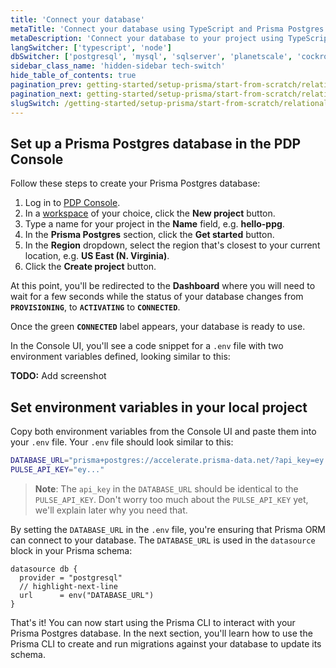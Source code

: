 ```yaml
---
title: 'Connect your database'
metaTitle: 'Connect your database using TypeScript and Prisma Postgres'
metaDescription: 'Connect your database to your project using TypeScript and Prisma Postgres'
langSwitcher: ['typescript', 'node']
dbSwitcher: ['postgresql', 'mysql', 'sqlserver', 'planetscale', 'cockroachdb', 'prisma-postgres']
sidebar_class_name: 'hidden-sidebar tech-switch'
hide_table_of_contents: true
pagination_prev: getting-started/setup-prisma/start-from-scratch/relational-databases-typescript-prisma-postgres
pagination_next: getting-started/setup-prisma/start-from-scratch/relational-databases/using-prisma-migrate-typescript-prisma-postgres
slugSwitch: /getting-started/setup-prisma/start-from-scratch/relational-databases/connect-your-database-
---
```


## Set up a Prisma Postgres database in the PDP Console

Follow these steps to create your Prisma Postgres database:

1. Log in to [PDP Console](https://console.prisma.io/).
1. In a [workspace](/platform/about#workspace) of your choice, click the **New project** button.
1. Type a name for your project in the **Name** field, e.g. **hello-ppg**.
1. In the **Prisma Postgres** section, click the **Get started** button.
1. In the **Region** dropdown, select the region that's closest to your current location, e.g. **US East (N. Virginia)**.
1. Click the **Create project** button.

At this point, you'll be redirected to the **Dashboard** where you will need to wait for a few seconds while the status of your database changes from **`PROVISIONING`**, to **`ACTIVATING`** to **`CONNECTED`**.

Once the green **`CONNECTED`** label appears, your database is ready to use.

In the Console UI, you'll see a code snippet for a `.env` file with two environment variables defined, looking similar to this:

**TODO:** Add screenshot

## Set environment variables in your local project

Copy both environment variables from the Console UI and paste them into your `.env` file. Your `.env` file should look similar to this:

```bash file=.env no-copy
DATABASE_URL="prisma+postgres://accelerate.prisma-data.net/?api_key=ey..."
PULSE_API_KEY="ey..."
```

> **Note**: The `api_key` in the `DATABASE_URL` should be identical to the `PULSE_API_KEY`. Don't worry too much about the `PULSE_API_KEY` yet, we'll explain later why you need that.

By setting the  `DATABASE_URL` in the `.env` file, you're ensuring that Prisma ORM can connect to your database. The `DATABASE_URL` is used in the `datasource` block in your Prisma schema:

```prisma file=prisma/schema.prisma
datasource db {
  provider = "postgresql"
  // highlight-next-line
  url      = env("DATABASE_URL")
}
```

That's it! You can now start using the Prisma CLI to interact with your Prisma Postgres database. In the next section, you'll learn how to use the Prisma CLI to create and run migrations against your database to update its schema.